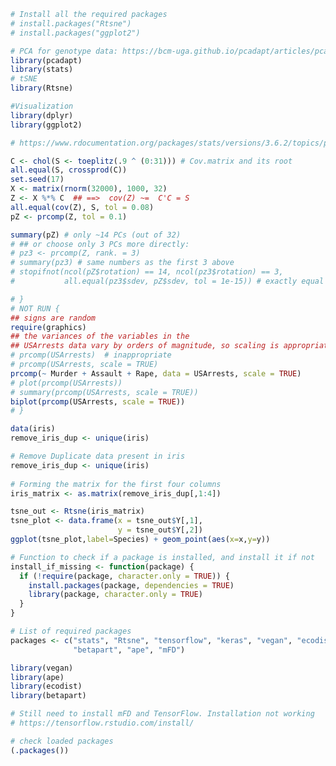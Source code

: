 ```r
# Install all the required packages
# install.packages("Rtsne")
# install.packages("ggplot2")

# PCA for genotype data: https://bcm-uga.github.io/pcadapt/articles/pcadapt.html
library(pcadapt)
library(stats)
# tSNE
library(Rtsne)

#Visualization
library(dplyr)
library(ggplot2)
```


```r
# https://www.rdocumentation.org/packages/stats/versions/3.6.2/topics/prcomp 

C <- chol(S <- toeplitz(.9 ^ (0:31))) # Cov.matrix and its root
all.equal(S, crossprod(C))
set.seed(17)
X <- matrix(rnorm(32000), 1000, 32)
Z <- X %*% C  ## ==>  cov(Z) ~=  C'C = S
all.equal(cov(Z), S, tol = 0.08)
pZ <- prcomp(Z, tol = 0.1)

summary(pZ) # only ~14 PCs (out of 32)
# ## or choose only 3 PCs more directly:
# pz3 <- prcomp(Z, rank. = 3)
# summary(pz3) # same numbers as the first 3 above
# stopifnot(ncol(pZ$rotation) == 14, ncol(pz3$rotation) == 3,
#           all.equal(pz3$sdev, pZ$sdev, tol = 1e-15)) # exactly equal typically

# }
# NOT RUN {
## signs are random
require(graphics)
## the variances of the variables in the
## USArrests data vary by orders of magnitude, so scaling is appropriate
# prcomp(USArrests)  # inappropriate
# prcomp(USArrests, scale = TRUE)
prcomp(~ Murder + Assault + Rape, data = USArrests, scale = TRUE)
# plot(prcomp(USArrests))
# summary(prcomp(USArrests, scale = TRUE))
biplot(prcomp(USArrests, scale = TRUE))
# }

```


```r
data(iris)
remove_iris_dup <- unique(iris)

# Remove Duplicate data present in iris
remove_iris_dup <- unique(iris)
 
# Forming the matrix for the first four columns 
iris_matrix <- as.matrix(remove_iris_dup[,1:4])

tsne_out <- Rtsne(iris_matrix)
tsne_plot <- data.frame(x = tsne_out$Y[,1], 
                        y = tsne_out$Y[,2])
ggplot(tsne_plot,label=Species) + geom_point(aes(x=x,y=y))

```


```r

# Function to check if a package is installed, and install it if not
install_if_missing <- function(package) {
  if (!require(package, character.only = TRUE)) {
    install.packages(package, dependencies = TRUE)
    library(package, character.only = TRUE)
  }
}

# List of required packages
packages <- c("stats", "Rtsne", "tensorflow", "keras", "vegan", "ecodist", 
              "betapart", "ape", "mFD")

library(vegan)
library(ape)
library(ecodist)
library(betapart)

# Still need to install mFD and TensorFlow. Installation not working
# https://tensorflow.rstudio.com/install/ 

# check loaded packages
(.packages())
```


